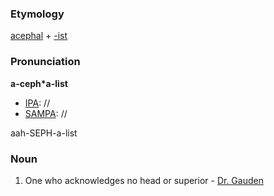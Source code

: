 ===Etymology===
[[acephal]] + [[-ist]]
===Pronunciation===
'''a-ceph*a-list'''
*[[IPA]]: //
*[[SAMPA]]: //
aah-SEPH-a-list
===Noun===
#One who acknowledges no head or superior - [[Dr. Gauden]]